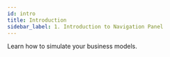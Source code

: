 ```yaml
---
id: intro
title: Introduction
sidebar_label: 1. Introduction to Navigation Panel
---
```




Learn how to simulate your business models.

<Vimeo
    video="https://player.vimeo.com/video/439200899"
    responsive={true}
/>

